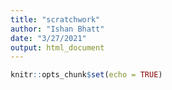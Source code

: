 ```yaml
---
title: "scratchwork"
author: "Ishan Bhatt"
date: "3/27/2021"
output: html_document
---
```


```r
knitr::opts_chunk$set(echo = TRUE)
```


